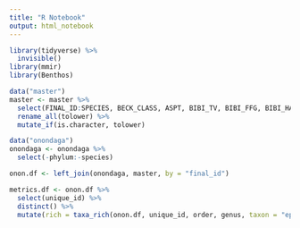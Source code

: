 ```yaml
---
title: "R Notebook"
output: html_notebook
---
```


```r
library(tidyverse) %>% 
  invisible()
library(mmir)
library(Benthos)
```


```r
data("master")
master <- master %>% 
  select(FINAL_ID:SPECIES, BECK_CLASS, ASPT, BIBI_TV, BIBI_FFG, BIBI_HABIT) %>% 
  rename_all(tolower) %>% 
  mutate_if(is.character, tolower)
```

```r
data("onondaga")
onondaga <- onondaga %>% 
  select(-phylum:-species)
```

```r
onon.df <- left_join(onondaga, master, by = "final_id")
```

```r
metrics.df <- onon.df %>% 
  select(unique_id) %>% 
  distinct() %>% 
  mutate(rich = taxa_rich(onon.df, unique_id, order, genus, taxon = "ephemeroptera"))
```


